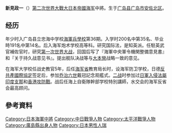 
{{Infobox military person
|name=新見政一
|image= [[File:Niimi_Masaichi.jpg|200px]]
|born ={{birth date|1887|02|04|df=y}}
|died = {{death date and age|1993|04|02|1887|02|04|df=y}}<ref>Nishida, Imperial Japanese Navy</ref>
|birth_place={{JPN}}[[广岛县|广岛县]][[广岛市|广岛市]]
|death_place=
|caption= 
|nickname=
|allegiance=[[大日本帝國|大日本帝國]]
|branch={{navy|Empire of Japan}}
|serviceyears=1908-1943
|rank= [[File:帝國陸軍の階級―肩章―中将.svg|29px]] [[中將|中將]]
|commands= 大井號輕巡洋艦、八雲號装甲巡洋艦、[[摩耶號重巡洋艦|摩耶號重巡洋艦]]<br/>[[海軍兵學校|海軍兵學校]]<br/>第二中國遠征艦隊 <br/> 舞鶴鎮守府
|unit=
|battles=[[第二次世界大战|第二次世界大战]] <br/> *[[香港保衛戰|香港保衛戰]]
|awards=[[瑞寶章|瑞寶章]]（[[瑞寶大綬章|勳一等瑞寶章]]）
|family=
|laterwork=
}}
{{Japanese|japanese=新見 政一|kana=にいみ まさいち|romaji=Niimi Masaichi}}
'''新見政一'''（{{bd|1887年|2月4日|1993年|4月2日|Niimi Masaichi}}）[[第二次世界大戰|第二次世界大戰]][[大日本帝國|大日本帝國]][[日本海軍|海军]]中將。生于[[广岛县|广岛县]][[广岛市|广岛市]][[安佐北区|安佐北区]]。

== 经历 ==
年少时入广岛县立忠海中学校[[海軍兵學校|海軍兵學校]]第36期。入学时200名中第35名、毕业時191名中第14名。后入海军炮术学校高等科。研究国际法，是知英派。任駐英武官補佐官时，研究[[第一次世界大战|第一次世界大战]]，回国后写了『海軍中央軍令機関整備意見書』和『关于持久战意见书』。提出舰队决战等与[[大本營_(大日本帝國)|大本營]]战略一致的意见。

在海军大学校任战史教官5年，后任[[海军省|海军省]]教育局长时，设海军防卫学校，日德[[反共產國際協定|反共產國際協定]]签定后，参加[[乔治六世|乔治六世]]戴冠記念观艦式。[[二战|二战]]时参加过[[日軍入侵法屬印度支那|日軍入侵法屬印度支那]]和[[香港攻防戰|香港攻防戰]]。战后任海上自衛隊幹部学校特別講師，水交会的海军反省会最高顾问。

== 參考資料 ==
{{reflist}}

{{Authority control}}
{{DEFAULTSORT:Niimi Masaichi}}
[[Category:日本海軍中將|Category:日本海軍中將]]
[[Category:中日戰爭人物|Category:中日戰爭人物]]
[[Category:太平洋戰爭人物|Category:太平洋戰爭人物]]
[[Category:廣島縣出身人物|Category:廣島縣出身人物]]
[[Category:日本男性人瑞|Category:日本男性人瑞]]